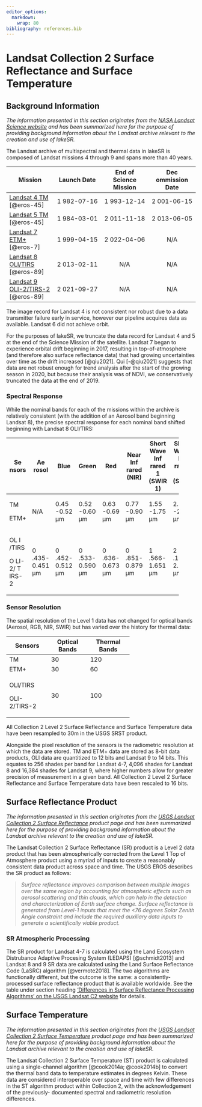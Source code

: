 ```yaml
---
editor_options:
  markdown:
    wrap: 80
bibliography: references.bib
---
```


# Landsat Collection 2 Surface Reflectance and Surface Temperature

## Background Information

*The information presented in this section originates from the [NASA Landsat
Science website](https://landsat.gsfc.nasa.gov/) and has been summarized here
for the purpose of providing background information about the Landsat archive
relevant to the creation and use of lakeSR.*

The Landsat archive of multispectral and thermal data in lakeSR is composed of
Landsat missions 4 through 9 and spans more than 40 years.

| Mission | Launch Date | End of Science Mission | Dec ommission Date |
|----|:--:|:--:|:--:|
| [Landsat 4 TM](https://landsa%20t.g%20%20sfc.nasa.gov/sat%20ellites/landsat-4/) [@eros-45] | 1 982-07-16 | 1 993-12-14 | 2 001-06-15 |
| [Landsat 5 TM](https://landsa%20t.g%20%20sfc.nasa.gov/sat%20ellites/landsat-5/) [@eros-45] | 1 984-03-01 | 2 011-11-18 | 2 013-06-05 |
| [Landsat 7 ETM+](https://landsa%20t.g%20%20sfc.nasa.gov/sat%20ellites/landsat-7/) [@eros-7] | 1 999-04-15 | 2 022-04-06 | N/A |
| [Landsat 8 OLI/TIRS](https://landsa%20t.g%20%20sfc.nasa.gov/sat%20ellites/landsat-8/) [@eros-89] | 2 013-02-11 | N/A | N/A |
| [Landsat 9 OLI-2/TIRS-2](https://landsa%20t.g%20%20sfc.nasa.gov/sat%20ellites/landsat-9/) [@eros-89] | 2 021-09-27 | N/A | N/A |

The image record for Landsat 4 is not consistent nor robust due to a data
transmitter failure early in service, however our pipeline acquires data as
available. Landsat 6 did not achieve orbit.

For the purposes of lakeSR, we truncate the data record for Landsat 4 and 5 at
the end of the Science Mission of the satellite. Landsat 7 began to experience
orbital drift beginning in 2017, resulting in top-of-atmosphere (and therefore
also surface reflectance data) that had growing uncertainties over time as the
drift increased [@qiu2021]. Qui [-@qiu2021] suggests that data are not robust
enough for trend analysis after the start of the growing season in 2020, but
because their analysis was of NDVI, we conservatively truncated the data at the
end of 2019.

### Spectral Response

While the nominal bands for each of the missions within the archive is
relatively consistent (with the addition of an Aerosol band beginning Landsat
8), the precise spectral response for each nominal band shifted beginning with
Landsat 8 OLI/TIRS:

+-------+-------+-------+-------+-------+-------+-------+-------+-------+
| Se    | Ae    | Blue  | Green | Red   | Near  | Short | Short | Th    |
| nsors | rosol |       |       |       | Inf   | Wave  | Wave  | ermal |
|       |       |       |       |       | rared | Inf   | Inf   |       |
|       |       |       |       |       | (NIR) | rared | rared |       |
|       |       |       |       |       |       | 1     | 2     |       |
|       |       |       |       |       |       | (SWIR | (SWIR |       |
|       |       |       |       |       |       | 1)    | 2)    |       |
+=======+=======+=======+=======+=======+=======+=======+=======+=======+
| TM    | N/A   | 0.45  | 0.52  | 0.63  | 0.77  | 1.55  | 2.08  | 1     |
|       |       | -0.52 | -0.60 | -0.69 | -0.90 | -1.75 | -2.35 | 0.40- |
| ETM+  |       | μm    | μm    | μm    | μm    | μm    | μm    | 12.50 |
|       |       |       |       |       |       |       |       | μm    |
+-------+-------+-------+-------+-------+-------+-------+-------+-------+
| OL I  | 0     | 0     | 0     | 0     | 0     | 1     | 2     | 10    |
| /TIRS | .435- | .452- | .533- | .636- | .851- | .566- | .107- | .60-1 |
|       | 0.451 | 0.512 | 0.590 | 0.673 | 0.879 | 1.651 | 2.294 | 1.19, |
| O     | μm    | μm    | μm    | μm    | μm    | μm    | μm    | 1     |
| LI-2/ |       |       |       |       |       |       |       | 1.50- |
| T     |       |       |       |       |       |       |       | 12.51 |
| IRS-2 |       |       |       |       |       |       |       | μm    |
+-------+-------+-------+-------+-------+-------+-------+-------+-------+

### Sensor Resolution

The spatial resolution of the Level 1 data has not changed for optical bands
(Aerosol, RGB, NIR, SWIR) but has varied over the history for thermal data:

+--------------+---------------+---------------+
| Sensors      | Optical Bands | Thermal Bands |
+==============+===============+===============+
| TM           | 30            | 120           |
+--------------+---------------+---------------+
| ETM+         | 30            | 60            |
+--------------+---------------+---------------+
| OLI/TIRS     | 30            | 100           |
|              |               |               |
| OLI-2/TIRS-2 |               |               |
+--------------+---------------+---------------+

All Collection 2 Level 2 Surface Reflectance and Surface Temperature data have
been resampled to 30m in the USGS SRST product.

Alongside the pixel resolution of the sensors is the radiometric resolution at
which the data are stored. TM and ETM+ data are stored as 8-bit data products,
OLI data are quantitized to 12 bits and Landsat 9 to 14 bits. This equates to
256 shades per band for Landsat 4-7, 4,096 shades for Landsat 8 and 16,384
shades for Landsat 9, where higher numbers allow for greater precision of
measurement in a given band. All Collection 2 Level 2 Surface Reflectance and
Surface Temperature data have been rescaled to 16 bits.

## Surface Reflectance Product

*The information presented in this section originates from the [USGS Landsat
Collection 2 Surface
Reflectance](https://www.usgs.gov/landsat-missions/landsat-surface-reflectance)
product page and has been summarized here for the purpose of providing
background information about the Landsat archive relevant to the creation and
use of lakeSR.*

The Landsat Collection 2 Surface Reflectance (SR) product is a Level 2 data
product that has been atmospherically corrected from the Level 1 Top of
Atmosphere product using a myriad of inputs to create a reasonably consistent
data product across space and time. The USGS EROS describes the SR product as
follows:

> *Surface reflectance improves comparison between multiple images over the same
> region by accounting for atmospheric effects such as aerosol scattering and
> thin clouds, which can help in the detection and characterization of Earth
> surface change. Surface reflectance is generated from Level-1 inputs that meet
> the \<76 degrees Solar Zenith Angle constraint and include the required
> auxiliary data inputs to generate a scientifically viable product.*

### SR Atmospheric Processing

The SR product for Landsat 4-7 is calculated using the Land Ecosystem
Distrubance Adaptive Procesing System (LEDAPS) [@schmidt2013] and Landsat 8 and
9 SR data are calculated using the Land Surface Reflectance Code (LaSRC)
algorithm [@vermote2018]. The two algorithms are functionally different, but the
outcome is the same: a consistently-processed surface reflectance product that
is available worldwide. See the table under section heading ['Differences in
Surface Reflectance Processing Algorithms' on the USGS Landsat C2
website](https://www.usgs.gov/landsat-missions/landsat-collection-2-surface-reflectance)
for details.

## Surface Temperature

*The information presented in this section originates from the [USGS Landsat
Collection 2 Surface
Temperature](https://www.usgs.gov/landsat-missions/landsat-collection-2-surface-temperature)
product page and has been summarized here for the purpose of providing
background information about the Landsat archive relevant to the creation and
use of lakeSR.*

The Landsat Collection 2 Surface Temperature (ST) product is calculated using a
single-channel algorithm [@cook2014a; @cook2014b] to convert the thermal band
data to temperature estimates in degrees Kelvin. These data are considered
interoperable over space and time with few differences in the ST algorithm
product within Collection 2, with the acknowledgement of the previously-
documented spectral and radiometric resolution differences.
